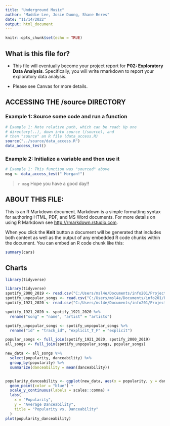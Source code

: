 ```yaml
---
title: "Underground Music"
author: "Maddie Lee, Josie Duong, Shane Beres"
date: "11/14/2022"
output: html_document
---
```


```r
knitr::opts_chunk$set(echo = TRUE)
```

## What is this file for?

* This file will eventually become your project report for **P02: Exploratory Data Analysis**. Specifically, you will write rmarkdown to report your exploratory data analysis.

* Please see Canvas for more details.

## ACCESSING THE /source DIRECTORY
### Example 1: Source some code and run a function
```r
# Example 1: Note relative path, which can be read: Up one
# directory(..), down into source (/source), and 
# then "source" an R file (data_access.R)
source("../source/data_access.R")
data_access_test()
```

### Example 2: Initialize a variable and then use it
```r
# Example 1: This function was "sourced" above
msg <- data_access_test(" Morgan!")
```

> `r msg` Hope you have a good day!! 

## ABOUT THIS FILE: 

This is an R Markdown document. Markdown is a simple formatting syntax for authoring HTML, PDF, and MS Word documents. For more details on using R Markdown see <http://rmarkdown.rstudio.com>.

When you click the **Knit** button a document will be generated that includes both content as well as the output of any embedded R code chunks within the document. You can embed an R code chunk like this:

```r
summary(cars)
```

## Charts


```r
library(tidyverse)
```

```r
library(tidyverse)
spotify_2000_2019 <- read.csv("C:/Users/msl4e/Documents/info201/Project/project-team-7/data/songs_normalize.csv")
spotify_unpopular_songs <- read.csv("C:/Users/msl4e/Documents/info201/Project/project-team-7/data/unpopular_songs.csv")
spotify_1921_2020 <- read.csv("C:/Users/msl4e/Documents/info201/Project/project-team-7/data/data.csv")

spotify_1921_2020 <- spotify_1921_2020 %>% 
  rename("song" = "name", "artist" = "artists")

spotify_unpopular_songs <- spotify_unpopular_songs %>% 
  rename("id" = "track_id", "explicit_T_F" = "explicit")

popular_songs <- full_join(spotify_1921_2020, spotify_2000_2019)
all_songs <- full_join(spotify_unpopular_songs, popular_songs)

new_data <- all_songs %>% 
  select(popularity, danceability) %>% 
  group_by(popularity) %>% 
  summarize(danceability = mean(danceability))


popularity_danceability <- ggplot(new_data, aes(x = popularity, y = danceability)) +
  geom_point(color = "blue") +
  scale_y_continuous(labels = scales::comma) +
  labs(
    x = "Popularity",
    y = "Average Danceability",
    title = "Popularity vs. Danceability"
  ) 
plot(popularity_danceability)
```


